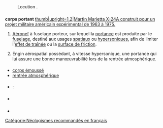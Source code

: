 == {{langue|fr}} ==
=== {{S|étymologie}} ===
: Locution {{composé de|lang=fr|corps|portant|f=1}}.

=== {{S|nom|fr}} ===
{{fr-rég|kɔʁ pɔʁ.tɑ̃}}
'''corps portant''' {{pron|kɔʁ pɔʁ.tɑ̃|fr}} {{m}}
[[Image:X24.jpg|thumb|upright=1.2|Martin Marietta X-24A construit pour un projet militaire américain expérimental de 1963 à 1975.]]
# {{lexique|astronautique|fr}} [[aéronef|Aéronef]] à fuselage porteur, sur lequel la [[portance]] est produite par le [[fuselage]], destiné aux usages [[spatiaux]] ou [[hypersonique]]s, afin de limiter l'[[effet de traînée]] ou la [[surface de friction]].
# {{lexique|astronautique|fr}} {{term|aérodynamique}} Engin aérospatial possédant, à vitesse hypersonique, une portance qui lui assure une bonne manœuvrabilité lors de la rentrée atmosphérique.

==== {{S|vocabulaire}} ====
* [[corps émoussé]] 
* [[rentrée atmosphérique]] 

==== {{S|traductions}} ====
{{trad-début}}
* {{T|en}} : {{trad+|en|lifting body}}
{{trad-fin}}

=== {{S|voir aussi}} ===
* {{WP}}

=== {{S|références}} ===
* {{R:FranceTerme}}

[[Catégorie:Néologismes recommandés en français]]
